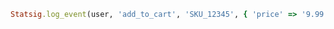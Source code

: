 ```ruby
Statsig.log_event(user, 'add_to_cart', 'SKU_12345', { 'price' => '9.99', 'item_name' => 'diet_coke_48_pack' })
```
